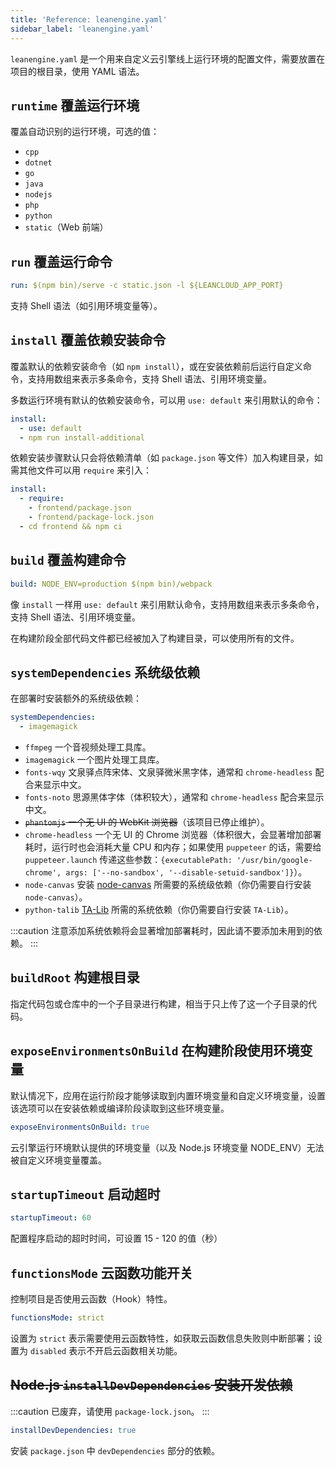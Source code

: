 ```yaml
---
title: 'Reference: leanengine.yaml'
sidebar_label: 'leanengine.yaml'
---
```



`leanengine.yaml` 是一个用来自定义云引擎线上运行环境的配置文件，需要放置在项目的根目录，使用 YAML 语法。

## `runtime` 覆盖运行环境

覆盖自动识别的运行环境，可选的值：

- `cpp`
- `dotnet`
- `go`
- `java`
- `nodejs`
- `php`
- `python`
- `static`（Web 前端）

## `run` 覆盖运行命令

```yaml
run: $(npm bin)/serve -c static.json -l ${LEANCLOUD_APP_PORT}
```

支持 Shell 语法（如引用环境变量等）。

## `install` 覆盖依赖安装命令

覆盖默认的依赖安装命令（如 `npm install`），或在安装依赖前后运行自定义命令，支持用数组来表示多条命令，支持 Shell 语法、引用环境变量。

多数运行环境有默认的依赖安装命令，可以用 `use: default` 来引用默认的命令：

```yaml
install:
  - use: default
  - npm run install-additional
```

依赖安装步骤默认只会将依赖清单（如 `package.json` 等文件）加入构建目录，如需其他文件可以用 `require` 来引入：

```yaml
install:
  - require:
    - frontend/package.json
    - frontend/package-lock.json
  - cd frontend && npm ci
```

## `build` 覆盖构建命令

```yaml
build: NODE_ENV=production $(npm bin)/webpack
```

像 `install` 一样用 `use: default` 来引用默认命令，支持用数组来表示多条命令，支持 Shell 语法、引用环境变量。

在构建阶段全部代码文件都已经被加入了构建目录，可以使用所有的文件。

## `systemDependencies` 系统级依赖

在部署时安装额外的系统级依赖：

```yaml
systemDependencies:
  - imagemagick
```

- `ffmpeg` 一个音视频处理工具库。
- `imagemagick` 一个图片处理工具库。
- `fonts-wqy` 文泉驿点阵宋体、文泉驿微米黑字体，通常和 `chrome-headless` 配合来显示中文。
- `fonts-noto` 思源黑体字体（体积较大），通常和 `chrome-headless` 配合来显示中文。
- ~~`phantomjs` 一个无 UI 的 WebKit 浏览器~~（该项目已停止维护）。
- `chrome-headless` 一个无 UI 的 Chrome 浏览器（体积很大，会显著增加部署耗时，运行时也会消耗大量 CPU 和内存；如果使用 `puppeteer` 的话，需要给 `puppeteer.launch` 传递这些参数：`{executablePath: '/usr/bin/google-chrome', args: ['--no-sandbox', '--disable-setuid-sandbox']}`）。
- `node-canvas` 安装 [node-canvas](https://github.com/Automattic/node-canvas) 所需要的系统级依赖（你仍需要自行安装 `node-canvas`）。
- `python-talib` [TA-Lib](https://pypi.org/project/TA-Lib/) 所需的系统依赖（你仍需要自行安装 `TA-Lib`）。

:::caution
注意添加系统依赖将会显著增加部署耗时，因此请不要添加未用到的依赖。
:::

## `buildRoot` 构建根目录

指定代码包或仓库中的一个子目录进行构建，相当于只上传了这一个子目录的代码。

## `exposeEnvironmentsOnBuild` 在构建阶段使用环境变量

默认情况下，应用在运行阶段才能够读取到内置环境变量和自定义环境变量，设置该选项可以在安装依赖或编译阶段读取到这些环境变量。

```yaml
exposeEnvironmentsOnBuild: true
```

云引擎运行环境默认提供的环境变量（以及 Node.js 环境变量 NODE_ENV）无法被自定义环境变量覆盖。

## `startupTimeout` 启动超时

```yaml
startupTimeout: 60
```

配置程序启动的超时时间，可设置 15 - 120 的值（秒）

## `functionsMode` 云函数功能开关

控制项目是否使用云函数（Hook）特性。

```yaml
functionsMode: strict
```

设置为 `strict` 表示需要使用云函数特性，如获取云函数信息失败则中断部署；设置为 `disabled` 表示不开启云函数相关功能。

## ~~Node.js `installDevDependencies` 安装开发依赖~~

:::caution
已废弃，请使用 `package-lock.json`。
:::

```yaml
installDevDependencies: true
```

安装 `package.json` 中 `devDependencies` 部分的依赖。
